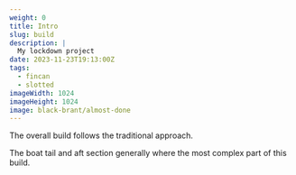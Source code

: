 ```yaml
---
weight: 0 
title: Intro
slug: build
description: |
  My lockdown project
date: 2023-11-23T19:13:00Z
tags:
  - fincan
  - slotted
imageWidth: 1024
imageHeight: 1024
image: black-brant/almost-done
---
```


The overall build follows the traditional approach.

<BlogImage
  src='black-brant/directions'
  width="612"
  height="792"
  crop="scale"
/>

The boat tail and aft section generally where the most complex part of this build.
